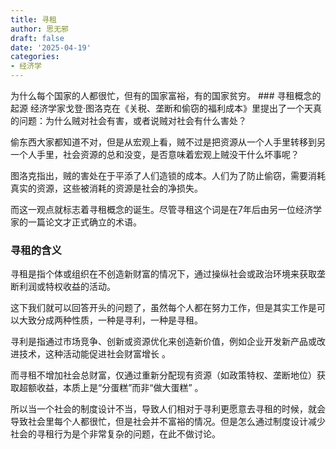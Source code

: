 ```yaml
---
title: 寻租
author: 思无邪
draft: false
date: '2025-04-19'
categories:
- 经济学
---
```

为什么每个国家的人都很忙，但有的国家富裕，有的国家贫穷。
<!--more-->
### 寻租概念的起源
经济学家戈登·图洛克在《关税、垄断和偷窃的福利成本》里提出了一个天真的问题：为什么贼对社会有害，或者说贼对社会有什么害处？

偷东西大家都知道不对，但是从宏观上看，贼不过是把资源从一个人手里转移到另一个人手里，社会资源的总和没变，是否意味着宏观上贼没干什么坏事呢？

图洛克指出，贼的害处在于平添了人们造锁的成本。人们为了防止偷窃，需要消耗真实的资源，这些被消耗的资源是社会的净损失。

而这一观点就标志着寻租概念的诞生。尽管寻租这个词是在7年后由另一位经济学家的一篇论文才正式确立的术语。

### 寻租的含义
寻租是指个体或组织在不创造新财富的情况下，通过操纵社会或政治环境来获取垄断利润或特权收益的活动。

这下我们就可以回答开头的问题了，虽然每个人都在努力工作，但是其实工作是可以大致分成两种性质，一种是寻利，一种是寻租。

寻利是指通过市场竞争、创新或资源优化来创造新价值，例如企业开发新产品或改进技术，这种活动能促进社会财富增长 。

而寻租不增加社会总财富，仅通过重新分配现有资源（如政策特权、垄断地位）获取超额收益，本质上是“分蛋糕”而非“做大蛋糕” 。

所以当一个社会的制度设计不当，导致人们相对于寻利更愿意去寻租的时候，就会导致社会里每个人都很忙，但是社会并不富裕的情况。但是怎么通过制度设计减少社会的寻租行为是个非常复杂的问题，在此不做讨论。